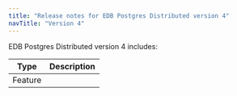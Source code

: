 ```yaml
---
title: "Release notes for EDB Postgres Distributed version 4"
navTitle: "Version 4"
---
```


EDB Postgres Distributed version 4 includes:

| Type        | Description |
| ----------- | ----------- |
| Feature     |             |